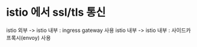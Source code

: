 #  istio 에서 ssl/tls 통신

istio 외부 -> istio 내부 : ingress gateway 사용
istio 내부 -> istio 내부 : 사이드카 프록시(envoy) 사용


